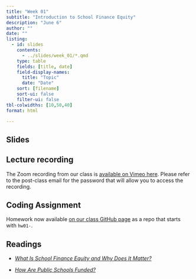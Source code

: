```yaml
---
title: "Week 01"
subtitle: "Introduction to School Finance Equity"
description: "June 6"
author: ""
date: ""
listing:
  - id: slides
    contents:
      - ../slides/week_01/*.qmd
    type: table
    fields: [title, date]
    field-display-names:
      title: "Topic"
      date: "Date"
    sort: [filename]
    sort-ui: false
    filter-ui: false
tbl-colwidths: [10,50,40]
format: html

---
```


## Slides

::: {#slides}
:::

## Lecture recording

The Zoom recording from our class is [available on Vimeo here](https://vimeo.com/833834425?share=copy). Please refer to the post-class email for the password that will allow you to access the recording. 

## Coding Assignment

Homework now available [on our class GitHub page](https://github.com/orgs/bw-training-summer23/repositories) as a repo that starts with `hw01-`.

## Readings

-  [*What Is School Finance Equity and Why Does It Matter?*](https://bellwether.org/wp-content/uploads/2021/10/Bellwether_SplittingBill_01-WhatIsSchlFinan_Final.pdf)

-  [*How Are Public Schools Funded?*](https://bellwether.org/wp-content/uploads/2021/10/Bellwether_SplittingBill_02-HowPublSchlFund_Final.pdf)
